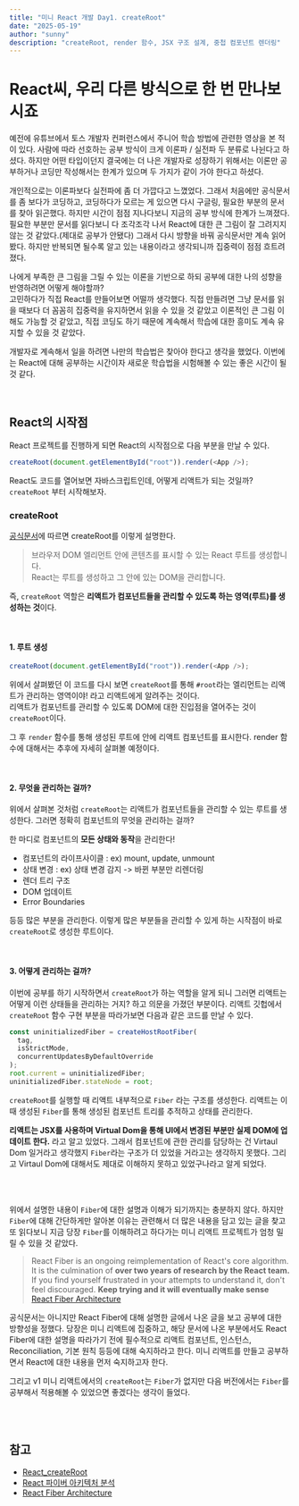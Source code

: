 ```yaml
---
title: "미니 React 개발 Day1. createRoot"
date: "2025-05-19"
author: "sunny"
description: "createRoot, render 함수, JSX 구조 설계, 중첩 컴포넌트 렌더링"
---
```


# React씨, 우리 다른 방식으로 한 번 만나보시죠

예전에 유튜브에서 토스 개발자 컨퍼런스에서 주니어 학습 방법에 관련한 영상을 본 적이 있다. 사람에 따라 선호하는 공부 방식이 크게 이론파 / 실전파 두 분류로 나뉜다고 하셨다.
하지만 어떤 타입이던지 결국에는 더 나은 개발자로 성장하기 위해서는 이론만 공부하거나 코딩만 작성해서는 한계가 있으며 두 가지가 같이 가야 한다고 하셨다.

개인적으로는 이론파보다 실전파에 좀 더 가깝다고 느꼈었다. 그래서 처음에만 공식문서를 좀 보다가 코딩하고, 코딩하다가 모르는 게 있으면 다시 구글링, 필요한 부분의 문서를 찾아 읽곤했다.
하지만 시간이 점점 지나다보니 지금의 공부 방식에 한계가 느껴졌다. 필요한 부분만 문서를 읽다보니 다 조각조각 나서 React에 대한 큰 그림이 잘 그려지지 않는 것 같았다.(제대로 공부가 안됐다)
그래서 다시 방향을 바꿔 공식문서만 계속 읽어봤다. 하지만 반복되면 될수록 알고 있는 내용이라고 생각되니까 집중력이 점점 흐트려졌다.

나에게 부족한 큰 그림을 그릴 수 있는 이론을 기반으로 하되 공부에 대한 나의 성향을 반영하려면 어떻게 해야할까? <br />
고민하다가 직접 React를 만들어보면 어떨까 생각했다. 직접 만들려면 그냥 문서를 읽을 때보다 더 꼼꼼히 집중력을 유지하면서 읽을 수 있을 것 같았고 이론적인 큰 그림 이해도 가능할 것 같았고, 직접 코딩도 하기 때문에 계속해서 학습에 대한 흥미도 계속 유지할 수 있을 것 같았다.

개발자로 계속해서 일을 하려면 나만의 학습법은 찾아야 한다고 생각을 했었다. 이번에는 React에 대해 공부하는 시간이자 새로운 학습법을 시험해볼 수 있는 좋은 시간이 될 것 같다.

<br />

## React의 시작점

React 프로젝트를 진행하게 되면 React의 시작점으로 다음 부분을 만날 수 있다.

```javascript
createRoot(document.getElementById("root")).render(<App />);
```

React도 코드를 열어보면 자바스크립트인데, 어떻게 리액트가 되는 것일까? `createRoot` 부터 시작해보자.

### createRoot

[공식문서](https://ko.react.dev/reference/react-dom/client/createRoot#usage)에 따르면 createRoot를 이렇게 설명한다.

> 브라우저 DOM 엘리먼트 안에 콘텐츠를 표시할 수 있는 React 루트를 생성합니다. <br />
> React는 루트를 생성하고 그 안에 있는 DOM을 관리합니다.

즉, `createRoot` 역할은 **리액트가 컴포넌트들을 관리할 수 있도록 하는 영역(루트)를 생성하는 것**이다.

<br />

#### 1. 루트 생성

```javascript
createRoot(document.getElementById("root")).render(<App />);
```

위에서 살펴봤던 이 코드를 다시 보면 `createRoot`를 통해 `#root`라는 엘리먼트는 리액트가 관리하는 영역이야! 라고 리액트에게 알려주는 것이다.  
리액트가 컴포넌트를 관리할 수 있도록 DOM에 대한 진입점을 열어주는 것이 `createRoot`이다.

그 후 `render` 함수를 통해 생성된 루트에 안에 리액트 컴포넌트를 표시한다. render 함수에 대해서는 추후에 자세히 살펴볼 예정이다.

<br />

#### 2. 무엇을 관리하는 걸까?

위에서 살펴본 것처럼 `createRoot`는 리액트가 컴포넌트들을 관리할 수 있는 루트를 생성한다. 그러면 정확히 컴포넌트의 무엇을 관리하는 걸까?

한 마디로 컴포넌트의 **모든 상태와 동작**을 관리한다!

- 컴포넌트의 라이프사이클 : ex) mount, update, unmount
- 상태 변경 : ex) 상태 변경 감지 -> 바뀐 부분만 리렌더링
- 렌더 트리 구조
- DOM 업데이트
- Error Boundaries

등등 많은 부분을 관리한다. 이렇게 많은 부분들을 관리할 수 있게 하는 시작점이 바로 `createRoot`로 생성한 루트이다.

<br />

#### 3. 어떻게 관리하는 걸까?

이번에 공부를 하기 시작하면서 `createRoot`가 하는 역할을 알게 되니 그러면 리액트는 어떻게 이런 상태들을 관리하는 거지? 하고 의문을 가졌던 부분이다.
리액트 깃헙에서 `createRoot` 함수 구현 부분을 따라가보면 다음과 같은 코드를 만날 수 있다.

```javascript
const uninitializedFiber = createHostRootFiber(
  tag,
  isStrictMode,
  concurrentUpdatesByDefaultOverride
);
root.current = uninitializedFiber;
uninitializedFiber.stateNode = root;
```

`createRoot`를 실행할 때 리액트 내부적으로 `Fiber` 라는 구조를 생성한다. 리액트는 이때 생성된 `Fiber`를 통해 생성된 컴포넌트 트리를 추적하고 상태를 관리한다.

**리액트는 JSX를 사용하며 Virtual Dom을 통해 UI에서 변경된 부분만 실제 DOM에 업데이트 한다.** 라고 알고 있었다. 그래서 컴포넌트에 관한 관리를 담당하는 건 Virtaul Dom 일거라고 생각했지
`Fiber`라는 구조가 더 있었을 거라고는 생각하지 못했다. 그리고 Virtaul Dom에 대해서도 제대로 이해하지 못하고 있었구나라고 알게 되었다.

<br />
<br />

위에서 설명한 내용이 `Fiber`에 대한 설명과 이해가 되기까지는 충분하지 않다. 하지만 `Fiber`에 대해 간단하게만 알아본 이유는 관련해서 더 많은 내용을 담고 있는 글을 찾고 또 읽다보니 지금 당장 `Fiber`를 이해하려고 하다가는 미니 리액트 프로젝트가 엄청 밀릴 수 있을 것 같았다.

> React Fiber is an ongoing reimplementation of React's core algorithm. It is the culmination of **over two years of research by the React team.**  
> If you find yourself frustrated in your attempts to understand it, don't feel discouraged. **Keep trying and it will eventually make sense**  
> [React Fiber Architecture](https://github.com/acdlite/react-fiber-architecture)

공식문서는 아니지만 React Fiber에 대해 설명한 글에서 나온 글을 보고 공부에 대한 방향성을 정했다.
당장은 미니 리액트에 집중하고, 해당 문서에 나온 부분에서도 React Fiber에 대한 설명을 따라가기 전에 필수적으로 리액트 컴포넌트, 인스턴스, Reconciliation, 기본 원칙 등등에 대해 숙지하라고 한다.
미니 리액트를 만들고 공부하면서 React에 대한 내용을 먼저 숙지하고자 한다.

그리고 v1 미니 리액트에서의 `createRoot`는 `Fiber`가 없지만 다음 버전에서는 `Fiber`를 공부해서 적용해볼 수 있었으면 좋겠다는 생각이 들었다.

<br />
<br />

## 참고

- [React_createRoot](https://ko.react.dev/reference/react-dom/client/createRoot#usage)
- [React 파이버 아키텍처 분석](https://d2.naver.com/helloworld/2690975)
- [React Fiber Architecture](https://github.com/acdlite/react-fiber-architecture?tab=readme-ov-file)
